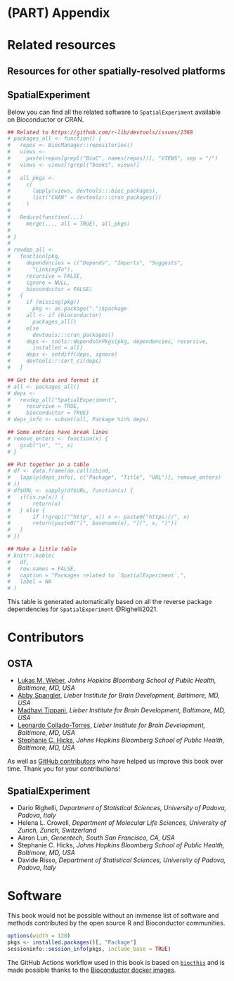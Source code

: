 # (PART) Appendix {-}

# Related resources

## Resources for other spatially-resolved platforms



## SpatialExperiment

Below you can find all the related software to `SpatialExperiment` available on Bioconductor or CRAN.

```r
## Related to https://github.com/r-lib/devtools/issues/2368
# packages_all <- function() {
#   repos <- BiocManager::repositories()
#   views <-
#     paste(repos[grepl("BioC", names(repos))], "VIEWS", sep = "/")
#   views <- views[!grepl("books", views)]
#   
#   all_pkgs <-
#     c(
#       lapply(views, devtools:::bioc_packages),
#       list("CRAN" = devtools:::cran_packages())
#     )
#   
#   Reduce(function(...)
#     merge(..., all = TRUE), all_pkgs)
#   
# }
# 
# revdep_all <-
#   function(pkg,
#     dependencies = c("Depends", "Imports", "Suggests",
#       "LinkingTo"),
#     recursive = FALSE,
#     ignore = NULL,
#     bioconductor = FALSE)
#   {
#     if (missing(pkg))
#       pkg <- as.package(".")$package
#     all <- if (bioconductor)
#       packages_all()
#     else
#       devtools:::cran_packages()
#     deps <- tools::dependsOnPkgs(pkg, dependencies, recursive,
#       installed = all)
#     deps <- setdiff(deps, ignore)
#     devtools:::sort_ci(deps)
#   }

## Get the data and format it
# all <- packages_all()
# deps <-
#   revdep_all("SpatialExperiment",
#     recursive = TRUE,
#     bioconductor = TRUE)
# deps_info <- subset(all, Package %in% deps)

## Some entries have break lines
# remove_enters <- function(x) {
#   gsub("\n", "", x)
# }

## Put together in a table
# df <- data.frame(do.call(cbind,
#   lapply(deps_info[, c("Package", "Title", "URL")], remove_enters)
# ))
# df$URL <- sapply(df$URL, function(x) {
#   if(is.na(x)) {
#       return(x)
#   } else {
#       if (!grepl("^http", x)) x <- paste0("https://", x)
#       return(paste0("[", basename(x), "](", x, ")"))
#   }
# })

## Make a little table
# knitr::kable(
#   df,
#   row.names = FALSE,
#   caption = "Packages related to `SpatialExperiment`.",
#   label = NA
# )
```

This table is generated automatically based on all the reverse package dependencies for `SpatialExperiment` @Righelli2021.



# Contributors

## OSTA

- [Lukas M. Weber](https://lmweber.org/), *Johns Hopkins Bloomberg School of Public Health, Baltimore, MD, USA*
- [Abby Spangler](https://twitter.com/abspangler), *Lieber Institute for Brain Development, Baltimore, MD, USA*
- [Madhavi Tippani](https://twitter.com/MadhaviTippani), *Lieber Institute for Brain Development, Baltimore, MD, USA*
- [Leonardo Collado-Torres](https://lcolladotor.github.io/), *Lieber Institute for Brain Development, Baltimore, MD, USA*
- [Stephanie C. Hicks](https://www.stephaniehicks.com/), *Johns Hopkins Bloomberg School of Public Health, Baltimore, MD, USA*

As well as [GitHub contributors](https://github.com/lmweber/OSTA-book/graphs/contributors) who have helped us improve this book over time. Thank you for your contributions!


## SpatialExperiment

- Dario Righelli, *Department of Statistical Sciences, University of Padova, Padova, Italy*
- Helena L. Crowell, *Department of Molecular Life Sciences, University of Zurich, Zurich, Switzerland*
- Aaron Lun, *Genentech, South San Francisco, CA, USA*
- Stephanie C. Hicks, *Johns Hopkins Bloomberg School of Public Health, Baltimore, MD, USA*
- Davide Risso, *Department of Statistical Sciences, University of Padova, Padova, Italy*



# Software

This book would not be possible without an immense list of software and methods contributed by the open source R and Bioconductor communities. 

```r
options(width = 120)
pkgs <- installed.packages()[, "Package"]
sessioninfo::session_info(pkgs, include_base = TRUE)
```

The GitHub Actions workflow used in this book is based on [`biocthis`](https://bioconductor.org/packages/biocthis) and is made possible thanks to the [Bioconductor docker images](http://bioconductor.org/help/docker/).

